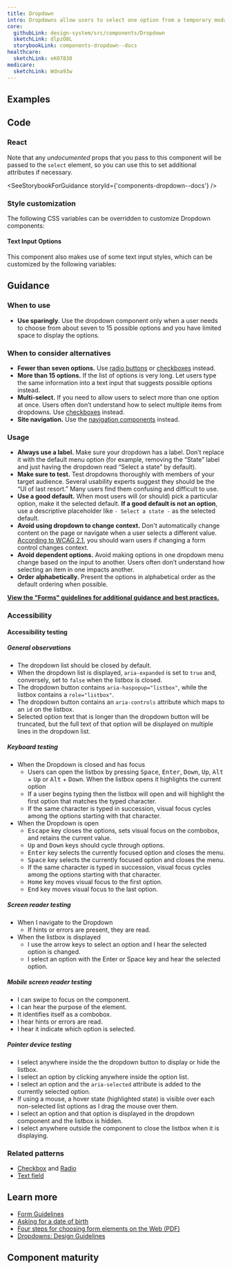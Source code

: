 ```yaml
---
title: Dropdown
intro: Dropdowns allow users to select one option from a temporary modal menu.
core:
  githubLink: design-system/src/components/Dropdown
  sketchLink: dlpzO8L
  storybookLink: components-dropdown--docs
healthcare:
  sketchLink: eK07830
medicare:
  sketchLink: Wdna93w
---
```


## Examples

<StorybookExample componentName="dropdown" storyId="components-dropdown--default" minHeight={250} />

## Code

### React

Note that any _undocumented_ props that you pass to this component will be passed to the `select` element, so you can use this to set additional attributes if necessary.

<SeeStorybookForGuidance storyId={'components-dropdown--docs'} />

### Style customization

The following CSS variables can be overridden to customize Dropdown components:

<ComponentThemeOptions componentname="dropdown" />

#### Text Input Options

This component also makes use of some text input styles, which can be customized by the following variables:

<ComponentThemeOptions componentname="text-input" />

## Guidance

### When to use

- **Use sparingly**. Use the dropdown component only when a user needs to choose from about seven to 15 possible options and you have limited space to display the options.

### When to consider alternatives

- **Fewer than seven options.** Use [radio buttons](/components/radio) or [checkboxes](/components/checkbox/) instead.
- **More than 15 options.** If the list of options is very long. Let users type the same information into a text input that suggests possible options instead.
- **Multi-select.** If you need to allow users to select more than one option at once. Users often don’t understand how to select multiple items from dropdowns. Use [checkboxes](/components/checkbox) instead.
- **Site navigation.** Use the [navigation components](/components/vertical-navigation/) instead.

### Usage

- **Always use a label.** Make sure your dropdown has a label. Don’t replace it with the default menu option (for example, removing the “State” label and just having the dropdown read “Select a state” by default).
- **Make sure to test.** Test dropdowns thoroughly with members of your target audience. Several usability experts suggest they should be the “UI of last resort.” Many users find them confusing and difficult to use.
- **Use a good default.** When most users will (or should) pick a particular option, make it the selected default. **If a good default is not an option**, use a descriptive placeholder like `- Select a state -` as the selected default.
- **Avoid using dropdown to change context.** Don't automatically change content on the page or navigate when a user selects a different value. [According to WCAG 2.1](https://www.w3.org/WAI/WCAG21/Understanding/on-input), you should warn users if changing a form control changes context.
- **Avoid dependent options.** Avoid making options in one dropdown menu change based on the input to another. Users often don’t understand how selecting an item in one impacts another.
- **Order alphabetically.** Present the options in alphabetical order as the default ordering when possible.

**[View the "Forms" guidelines for additional guidance and best practices.](/patterns/Forms/forms/)**

### Accessibility

#### Accessibility testing

##### General observations

- The dropdown list should be closed by default.
- When the dropdown list is displayed, `aria-expanded` is set to `true` and, conversely, set to `false` when the listbox is closed.
- The dropdown button contains `aria-haspopup="listbox"`, while the listbox contains a `role="listbox"`.
- The dropdown button contains an `aria-controls` attribute which maps to an `id` on the listbox.
- Selected option text that is longer than the dropdown button will be truncated, but the full text of that option will be displayed on multiple lines in the dropdown list.

##### Keyboard testing

- When the Dropdown is closed and has focus
  - Users can open the listbox by pressing <kbd>Space</kbd>, <kbd>Enter</kbd>, <kbd>Down</kbd>, <kbd>Up</kbd>, <kbd>Alt</kbd> + <kbd>Up</kbd> or <kbd>Alt</kbd> + <kbd>Down</kbd>. When the listbox opens it highlights the current option
  - If a user begins typing then the listbox will open and will highlight the first option that matches the typed character.
  - If the same character is typed in succession, visual focus cycles among the options starting with that character.
- When the Dropdown is open
  - <kbd>Escape</kbd> key closes the options, sets visual focus on the combobox, and retains the current
    value.
  - <kbd>Up</kbd> and <kbd>Down</kbd> keys should cycle through options.
  - <kbd>Enter</kbd> key selects the currently focused option and closes the menu.
  - <kbd>Space</kbd> key selects the currently focused option and closes the menu.
  - If the same character is typed in succession, visual focus cycles among the options starting with that character.
  - <kbd>Home</kbd> key moves visual focus to the first option.
  - <kbd>End</kbd> key moves visual focus to the last option.

##### Screen reader testing

- When I navigate to the Dropdown
  - If hints or errors are present, they are read.
- When the listbox is displayed
  - I use the arrow keys to select an option and I hear the selected option is changed.
  - I select an option with the Enter or Space key and hear the selected option.

<!-- [We need to implement this] I use the escape key and I hear it collapse and focus moves to the select -->

##### Mobile screen reader testing

- I can swipe to focus on the component.
- I can hear the purpose of the element.
- It identifies itself as a combobox.
- I hear hints or errors are read.
- I hear it indicate which option is selected.

##### Pointer device testing

- I select anywhere inside the the dropdown button to display or hide the listbox.
- I select an option by clicking anywhere inside the option list.
- I select an option and the `aria-selected` attribute is added to the currently selected option.
- If using a mouse, a hover state (highlighted state) is visible over each non-selected list options as I drag the mouse over them.
- I select an option and that option is displayed in the dropdown component and the listbox is hidden.
- I select anywhere outside the component to close the listbox when it is displaying.

### Related patterns

- [Checkbox](/components/checkbox) and [Radio](/components/radio/)
- [Text field](/components/text-field/)

## Learn more

- [Form Guidelines](/patterns/Forms/forms/)
- [Asking for a date of birth](https://designnotes.blog.gov.uk/2013/12/05/asking-for-a-date-of-birth/)
- [Four steps for choosing form elements on the Web (PDF)](http://www.formsthatwork.com/files/Articles/dropdown.pdf)
- [Dropdowns: Design Guidelines](https://www.nngroup.com/articles/drop-down-menus/)

## Component maturity

<MaturityChecklist
  a11yStandards={true}
  color={true}
  forcedColors={true}
  screenReaders={true}
  keyboardNavigable={true}
  storybook={true}
  responsive={true}
  spanish={null}
  completeUiKit={false}
  responsiveUiKit={false}
  tokensInCode={true}
  tokensInSketch={true}
/>
